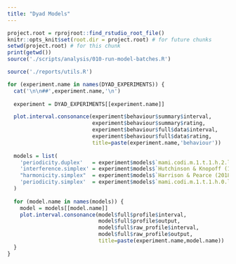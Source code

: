 ```yaml
---
title: "Dyad Models"
---
```


```r
project.root = rprojroot::find_rstudio_root_file()
knitr::opts_knit$set(root.dir = project.root) # for future chunks
setwd(project.root) # for this chunk
print(getwd())
source('./scripts/analysis/010-run-model-batches.R')
```


```r
source('./reports/utils.R')

for (experiment.name in names(DYAD_EXPERIMENTS)) {
  cat('\n\n##',experiment.name,'\n')
  
  experiment = DYAD_EXPERIMENTS[[experiment.name]]

  plot.interval.consonance(experiment$behaviour$summary$interval,
                           experiment$behaviour$summary$rating,
                           experiment$behaviour$full$data$interval,
                           experiment$behaviour$full$data$rating,
                           title=paste(experiment.name,'behaviour'))
  
  models = list(
    'periodicity.duplex'   = experiment$models$`mami.codi.m.1.t.1.h.2.l.-1.r.73.5759`,
    'interference.simplex' = experiment$models$`Hutchinson & Knopoff (1978)`,
    "harmonicity.simplex"  = experiment$models$`Harrison & Pearce (2018)`,
    'periodicity.simplex'  = experiment$models$`mami.codi.m.1.t.1.h.0.l.0.r.73.5759`
  )
  
  for (model.name in names(models)) {
    model = models[[model.name]]
    plot.interval.consonance(model$full$profile$interval,
                             model$full$profile$output,
                             model$full$raw_profile$interval,
                             model$full$raw_profile$output,
                             title=paste(experiment.name,model.name))
  }
}
```